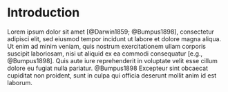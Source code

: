 # Introduction {#intro}

Lorem ipsum dolor sit amet [@Darwin1859; @Bumpus1898], consectetur adipisci elit, sed eiusmod tempor incidunt ut labore et dolore magna aliqua. Ut enim ad minim veniam, quis nostrum exercitationem ullam corporis suscipit laboriosam, nisi ut aliquid ex ea commodi consequatur [e.g., @Bumpus1898]. Quis aute iure reprehenderit in voluptate velit esse cillum dolore eu fugiat nulla pariatur. @Bumpus1898 Excepteur sint obcaecat cupiditat non proident, sunt in culpa qui officia deserunt mollit anim id est laborum. 
